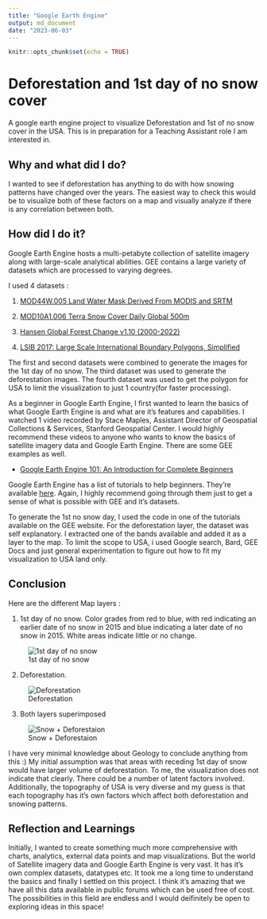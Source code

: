 ```yaml
---
title: "Google Earth Engine"
output: md_document
date: "2023-06-03"
---
```


```r
knitr::opts_chunk$set(echo = TRUE)
```

# Deforestation and 1st day of no snow cover

A google earth engine project to visualize Deforestation and 1st of no snow cover in the USA. This is in preparation for a Teaching Assistant role I am interested in.

## Why and what did I do?

I wanted to see if deforestation has anything to do with how snowing patterns have changed over the years. The easiest way to check this would be to visualize both of these factors on a map and visually analyze if there is any correlation between both.

## How did I do it?

Google Earth Engine hosts a multi-petabyte collection of satellite imagery along with large-scale analytical abilities. GEE contains a large variety of datasets which are processed to varying degrees.

I used 4 datasets :

1.  [MOD44W.005 Land Water Mask Derived From MODIS and SRTM](https://developers.google.com/earth-engine/datasets/catalog/MODIS_MOD44W_MOD44W_005_2000_02_24)

2.  [MOD10A1.006 Terra Snow Cover Daily Global 500m](https://developers.google.com/earth-engine/datasets/catalog/MODIS_006_MOD10A1)

3.  [Hansen Global Forest Change v1.10 (2000-2022)](https://developers.google.com/earth-engine/datasets/catalog/UMD_hansen_global_forest_change_2022_v1_10)

4.  [LSIB 2017: Large Scale International Boundary Polygons, Simplified](https://developers.google.com/earth-engine/datasets/catalog/USDOS_LSIB_SIMPLE_2017)

The first and second datasets were combined to generate the images for the 1st day of no snow. The third dataset was used to generate the deforestation images. The fourth dataset was used to get the polygon for USA to limit the visualization to just 1 country(for faster processing).

As a beginner in Google Earth Engine, I first wanted to learn the basics of what Google Earth Engine is and what are it's features and capabilities. I watched 1 video recorded by Stace Maples, Assistant Director of Geospatial Collections & Services, Stanford Geospatial Center. I would highly recommend these videos to anyone who wants to know the basics of satellite imagery data and Google Earth Engine. There are some GEE examples as well.

-   [Google Earth Engine 101: An Introduction for Complete Beginners](https://www.youtube.com/watch?v=oAElakLgCdA&t=4453s&ab_channel=StanfordGeospatialCenter)

Google Earth Engine has a list of tutorials to help beginners. They're available [here](https://developers.google.com/earth-engine/tutorials). Again, I highly recommend going through them just to get a sense of what is possible with GEE and it's datasets.

To generate the 1st no snow day, I used the code in one of the tutorials available on the GEE website. For the deforestation layer, the dataset was self explanatory. I extracted one of the bands available and added it as a layer to the map. To limit the scope to USA, i used Google search, Bard, GEE Docs and just general experimentation to figure out how to fit my visualization to USA land only.

## Conclusion

Here are the different Map layers :

1.  1st day of no snow. Color grades from red to blue, with red indicating an earlier date of no snow in 2015 and blue indicating a later date of no snow in 2015. White areas indicate little or no change.

![1st day of no snow](resources/nosnow.png)

2.  Deforestation.

![Deforestation](resources/deforestation.png)

3.  Both layers superimposed

![Snow + Deforestaion](resources/both.png)

I have very minimal knowledge about Geology to conclude anything from this :) My initial assumption was that areas with receding 1st day of snow would have larger volume of deforestation. To me, the visualization does not indicate that clearly. There could be a number of latent factors involved. Additionally, the topography of USA is very diverse and my guess is that each topography has it's own factors which affect both deforestation and snowing patterns.

## Reflection and Learnings

Initially, I wanted to create something much more comprehensive with charts, analytics, external data points and map visualizations. But the world of Satellite imagery data and Google Earth Engine is very vast. It has it's own complex datasets, datatypes etc. It took me a long time to understand the basics and finally I settled on this project. I think it's amazing that we have all this data available in public forums which can be used free of cost. The possibilities in this field are endless and I would deifinitely be open to exploring ideas in this space!
